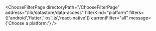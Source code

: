 


<ChooseFilterPage
    directoryPath="/ChooseFilterPage"
    address="/lib/datastore/data-access"
    filterKind="platform"
    filters={['android','flutter','ios','js','react-native']}
    currentFilter="all"
    message={'Choose a platform:'}
/>

